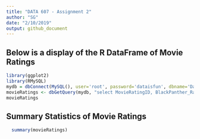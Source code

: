 ```yaml
---
title: "DATA 607 - Assignment 2"
author: "SG"
date: "2/10/2019"
output: github_document
---
```

## Below is a display of the R DataFrame of Movie Ratings

```r
library(ggplot2)
library(RMySQL)
mydb = dbConnect(MySQL(), user='root', password='dataisfun', dbname='Data607', host='localhost')
movieRatings <- dbGetQuery(mydb, "select MovieRatingID, BlackPanther_Rating, AQuietPlace_Rating, WonderWoman_Rating, ASimpleFavor_Rating, CrazyRichAsians_Rating, JohnWickChapter2_Rating from tMovieRating")
movieRatings
```

## Summary Statistics of Movie Ratings
```r
  summary(movieRatings)
```